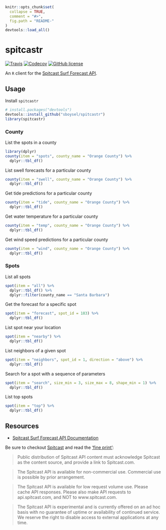 ```r
knitr::opts_chunk$set(
  collapse = TRUE,
  comment = "#>",
  fig.path = "README-"
)
devtools::load_all()
```
# spitcastr

[![Travis](https://img.shields.io/travis/sboysel/spitcastr.svg?style=flat-square)](https://travis-ci.org/sboysel/spitcastr)
[![Codecov](https://img.shields.io/codecov/c/github/sboysel/spitcastr.svg?style=flat-square)](https://codecov.io/github/sboysel/spitcastr)
[![GitHub
license](https://img.shields.io/github/license/sboysel/spitcastr.svg?style=flat-square)](https://github.com/sboysel/spitcastr/blob/master/LICENSE)

An `R` client for the [Spitcast Surf Forecast
API](http://www.spitcast.com/api/docs/).

## Usage
Install `spitcastr`
```r
# install.packages("devtools")
devtools::install_github("sboysel/spitcastr")
library(spitcastr)
```
### County
List the spots in a county
```r
library(dplyr)
county(item = "spots", county_name = "Orange County") %>%
  dplyr::tbl_df()
```
List swell forecasts for a particular county
```r
county(item = "swell", county_name = "Orange County") %>%
  dplyr::tbl_df()
```
Get tide predictions for a particular county
```r
county(item = "tide", county_name = "Orange County") %>%
  dplyr::tbl_df()
```
Get water temperature for a particular county
```r
county(item = "temp", county_name = "Orange County") %>%
  dplyr::tbl_df()
```
Get wind speed predictions for a particular county
```r
county(item = "wind", county_name = "Orange County") %>%
  dplyr::tbl_df()
```
### Spots
List all spots
```r
spot(item = "all") %>%
  dplyr::tbl_df() %>%
  dplyr::filter(county_name == "Santa Barbara") 
```
Get the forecast for a specific spot
```r
spot(item = "forecast", spot_id = 183) %>%
  dplyr::tbl_df()
```
List spot near your location
```r
spot(item = "nearby") %>%
  dplyr::tbl_df()
```
List neighbors of a given spot
```r
spot(item = "neighbors", spot_id = 1, direction = "above") %>%
  dplyr::tbl_df()
```
Search for a spot with a sequence of parameters 
```r
spot(item = "search", size_min = 3, size_max = 8, shape_min = 1) %>%
  dplyr::tbl_df()
```
List top spots
```r
spot(item = "top") %>%
  dplyr::tbl_df()
```

## Resources

* [Spitcast Surf Forecast API Documentation](http://www.spitcast.com/api/docs/)

Be sure to checkout [Spitcast](http://www.spitcast.com/) and read the ['fine
print'](www.spitcast.com/api/docs/):

> Public distribution of Spitcast API content must acknowledge Spitcast as
> the content source, and provide a link to Spitcast.com.

> The Spitcast API is available for non-commercial use. Commercial use is 
> possible by prior arrangement.

> The Spitcast API is available for low request volume use. Please cache API 
> responses. Please also make API requests to api.spitcast.com, and NOT to 
> www.spitcast.com.

> The Spitcast API is experimental and is currently offered on an ad hoc basis 
> with no guarantee of uptime or availability of continued service. We reserve 
> the right to disable access to external applications at any time.

